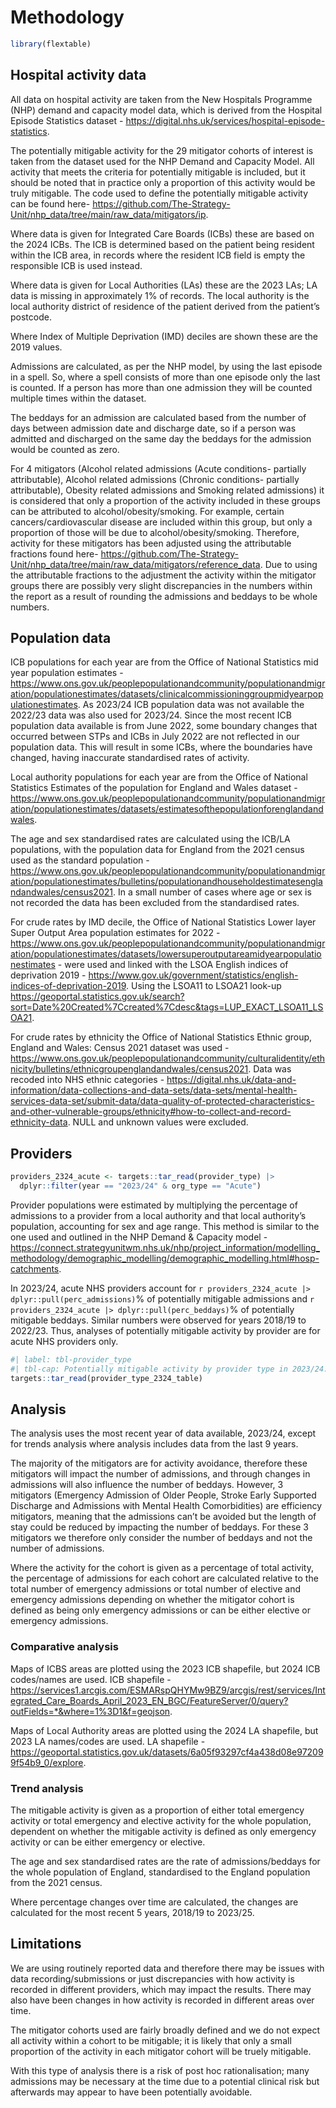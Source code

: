 # Methodology {#sec-methods .unnumbered}

```r
library(flextable)
```

## Hospital activity data

All data on hospital activity are taken from the New Hospitals Programme (NHP) demand and capacity model data, which is derived from the Hospital Episode Statistics dataset - <https://digital.nhs.uk/services/hospital-episode-statistics>. 

The potentially mitigable activity for the 29 mitigator cohorts of interest is taken from the dataset used for the NHP Demand and Capacity Model. All activity that meets the criteria for potentially mitigable is included, but it should be noted that in practice only a proportion of this activity would be truly mitigable. The code used to define the potentially mitigable activity can be found here- <https://github.com/The-Strategy-Unit/nhp_data/tree/main/raw_data/mitigators/ip>.

Where data is given for Integrated Care Boards (ICBs) these are based on the 2024 ICBs. The ICB is determined based on the patient being resident within the ICB area, in records where the resident ICB field is empty the responsible ICB is used instead.

Where data is given for  Local Authorities (LAs) these are the 2023 LAs; LA data is missing in approximately 1% of records. The local authority is the local authority district of residence of the patient derived from the patient’s postcode. 

Where Index of Multiple Deprivation (IMD) deciles are shown these are the 2019 values.  

Admissions are calculated, as per the NHP model, by using the last episode in a spell. So, where a spell consists of more than one episode only the last is counted. If a person has more than one admission they will be counted multiple times within the dataset.

The beddays for an admission are calculated based from the number of days between admission date and discharge date, so if a person was admitted and discharged on the same day the beddays for the admission would be counted as zero.

For 4 mitigators (Alcohol related admissions (Acute conditions- partially attributable), Alcohol related admissions (Chronic conditions- partially attributable), Obesity related admissions and Smoking related admissions) it is considered that only a proportion of the activity included in these groups can be attributed to alcohol/obesity/smoking. For example, certain cancers/cardiovascular disease are included within this group, but only a proportion of those will be due to alcohol/obesity/smoking. Therefore, activity for these mitigators has been adjusted using the attributable fractions found here-  <https://github.com/The-Strategy-Unit/nhp_data/tree/main/raw_data/mitigators/reference_data>.
Due to using the attributable fractions to the adjustment the activity within the mitigator groups there are possibly very slight discrepancies in the numbers within the report as a result of rounding the admissions and beddays to be whole numbers. 

## Population data 

ICB populations for each year are from the Office of National Statistics mid year population estimates -  <https://www.ons.gov.uk/peoplepopulationandcommunity/populationandmigration/populationestimates/datasets/clinicalcommissioninggroupmidyearpopulationestimates>. As 2023/24 ICB population data was not available the 2022/23 data was also used for 2023/24. Since the most recent ICB population data available is from June 2022, some boundary changes that occurred between STPs and ICBs in July 2022 are not reflected in our population data. This will result in some ICBs, where the boundaries have changed, having inaccurate standardised rates of activity.

Local authority populations for each year are from the Office of National Statistics Estimates of the population for England and Wales dataset -  <https://www.ons.gov.uk/peoplepopulationandcommunity/populationandmigration/populationestimates/datasets/estimatesofthepopulationforenglandandwales>.

The age and sex standardised rates are calculated using the ICB/LA populations, with the population data for England from the 2021 census used as the standard population - <https://www.ons.gov.uk/peoplepopulationandcommunity/populationandmigration/populationestimates/bulletins/populationandhouseholdestimatesenglandandwales/census2021>. In a small number of cases where age or sex is not recorded the data has been excluded from the standardised rates.

For crude rates by IMD decile, the Office of National Statistics Lower layer Super Output Area population estimates for 2022 - <https://www.ons.gov.uk/peoplepopulationandcommunity/populationandmigration/populationestimates/datasets/lowersuperoutputareamidyearpopulationestimates> - were used and linked with the LSOA English indices of deprivation 2019 -
<https://www.gov.uk/government/statistics/english-indices-of-deprivation-2019>. Using the LSOA11 to LSOA21 look-up  <https://geoportal.statistics.gov.uk/search?sort=Date%20Created%7Ccreated%7Cdesc&tags=LUP_EXACT_LSOA11_LSOA21>.

For crude rates by ethnicity the Office of National Statistics Ethnic group, England and Wales: Census 2021 dataset was used - <https://www.ons.gov.uk/peoplepopulationandcommunity/culturalidentity/ethnicity/bulletins/ethnicgroupenglandandwales/census2021>. Data was recoded into NHS ethnic categories - <https://digital.nhs.uk/data-and-information/data-collections-and-data-sets/data-sets/mental-health-services-data-set/submit-data/data-quality-of-protected-characteristics-and-other-vulnerable-groups/ethnicity#how-to-collect-and-record-ethnicity-data>. NULL and unknown values were excluded.

## Providers

```r
providers_2324_acute <- targets::tar_read(provider_type) |>
  dplyr::filter(year == "2023/24" & org_type == "Acute")
```

Provider populations were estimated by multiplying the percentage of admissions to a provider from a local authority and that local authority's population, accounting for sex and age range. This method is similar to the one used and outlined in the NHP Demand & Capacity model - <https://connect.strategyunitwm.nhs.uk/nhp/project_information/modelling_methodology/demographic_modelling/demographic_modelling.html#hosp-catchments>.

In 2023/24, acute NHS providers account for `r providers_2324_acute |> dplyr::pull(perc_admissions)`% of potentially mitigable admissions and `r providers_2324_acute |> dplyr::pull(perc_beddays)`% of potentially mitigable beddays. Similar numbers were observed for years 2018/19 to 2022/23. Thus, analyses of potentially mitigable activity by provider are for acute NHS providers only.

```r
#| label: tbl-provider_type
#| tbl-cap: Potentially mitigable activity by provider type in 2023/24.
targets::tar_read(provider_type_2324_table)
```

## Analysis

The analysis uses the most recent year of data available, 2023/24, except for trends analysis where analysis includes data from the last 9 years.

The majority of the mitigators are for activity avoidance, therefore these mitigators will impact the number of admissions, and through changes in admissions will also influence the number of beddays. However, 3 mitigators (Emergency Admission of Older People, Stroke Early Supported Discharge and Admissions with Mental Health Comorbidities) are efficiency mitigators, meaning that the admissions can't be avoided but the length of stay could be reduced by impacting the number of beddays. For these 3 mitigators we therefore only consider the number of beddays and not the number of admissions.

Where the activity for the cohort is given as a percentage of total activity, the percentage of admissions for each cohort are calculated relative to the total number of emergency admissions or total number of elective and emergency admissions depending on whether the mitigator cohort is defined as being only emergency admissions or can be either elective or emergency admissions.

### Comparative analysis

Maps of ICBS areas are plotted using the 2023 ICB shapefile, but 2024 ICB codes/names are used. ICB shapefile - <https://services1.arcgis.com/ESMARspQHYMw9BZ9/arcgis/rest/services/Integrated_Care_Boards_April_2023_EN_BGC/FeatureServer/0/query?outFields=*&where=1%3D1&f=geojson>.

Maps of Local Authority areas are plotted using the 2024 LA shapefile, but 2023 LA names/codes are used. LA shapefile - <https://geoportal.statistics.gov.uk/datasets/6a05f93297cf4a438d08e972099f54b9_0/explore>.

### Trend analysis

The mitigable activity is given as a proportion of either total emergency activity or total emergency and elective activity for the whole population, dependent on whether the mitigable activity is defined as only emergency activity or can be either emergency or elective.

The age and sex standardised rates are the rate of admissions/beddays for the whole population of England, standardised to the England population from the 2021 census. 

Where percentage changes over time are calculated, the changes are calculated for the most recent 5 years, 2018/19 to 2023/25. 

## Limitations

We are using routinely reported data and therefore there may be issues with data recording/submissions or just discrepancies with how activity is recorded in different providers, which may impact the results. There may also have been changes in how activity is recorded in different areas over time.

The mitigator cohorts used are fairly broadly defined and we do not expect all activity within a cohort to be mitigable; it is likely that only a small proportion of the activity in each mitigator cohort will be truely mitigable.

With this type of analysis there is a risk of post hoc rationalisation; many admissions may be necessary at the time due to a potential clinical risk but afterwards may appear to have been potentially avoidable.  
